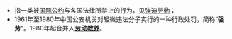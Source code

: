 *指一类被[[国际公约|国际公约]]与各国法律所禁止的行为，见[[強迫勞動|強迫勞動]]；
*1961年至1980年中国公安机关对轻微违法分子实行的一种行政处罚，简称“'''强劳'''”。1980年起合并入'''[[劳动教养|劳动教养]]'''。

{{disambig}}